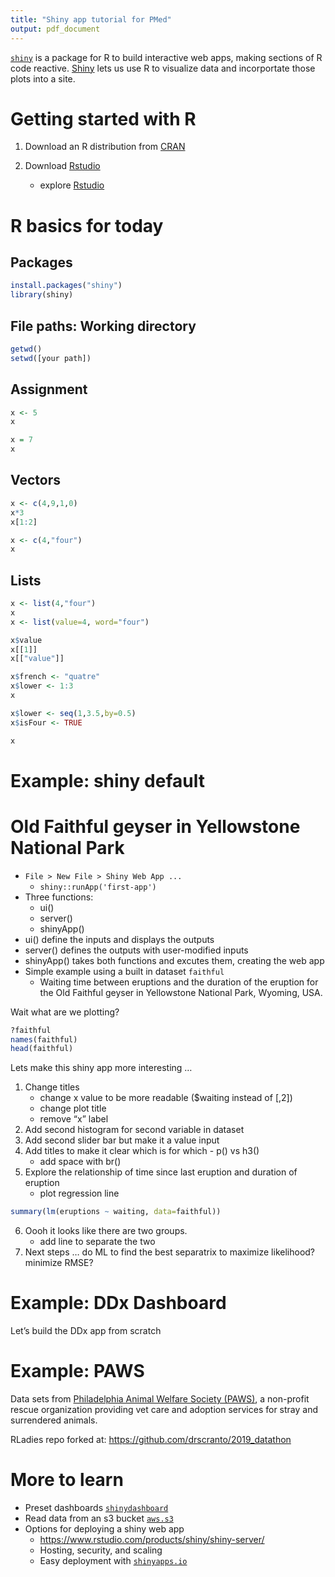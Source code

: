 ```yaml
---
title: "Shiny app tutorial for PMed"
output: pdf_document
---
```


[`shiny`](https://github.com/rstudio/shiny) is a package for R to build interactive web apps, making sections of R code reactive. [Shiny](https://shiny.rstudio.com/) lets us use R to visualize data and incorportate those plots into a site.

# Getting started with R

1. Download an R distribution from [CRAN](https://cran.r-project.org/)

2. Download [Rstudio](https://www.rstudio.com/products/rstudio/download/#download)
    + explore [Rstudio](https://www.rstudio.com/online-learning/)

# R basics for today

## Packages

```r
install.packages("shiny")
library(shiny)
```

## File paths: Working directory
```r
getwd()
setwd([your path])
```

## Assignment
```r
x <- 5
x

x = 7
x
```

## Vectors
```r
x <- c(4,9,1,0)
x*3
x[1:2]

x <- c(4,"four")
x
```

## Lists
```r
x <- list(4,"four")
x
x <- list(value=4, word="four")

x$value
x[[1]]
x[["value"]]

x$french <- "quatre"
x$lower <- 1:3
x

x$lower <- seq(1,3.5,by=0.5)
x$isFour <- TRUE

x
```

# Example: shiny default
# Old Faithful geyser in Yellowstone National Park

* `File > New File > Shiny Web App ...`
    + `shiny::runApp('first-app')`
* Three functions:
    + ui()
    + server()
    + shinyApp()
* ui() define the inputs and displays the outputs
* server() defines the outputs with user-modified inputs
* shinyApp() takes both functions and excutes them, creating the web app
* Simple example using a built in dataset `faithful`
    + Waiting time between eruptions and the duration of the eruption for the Old Faithful geyser in Yellowstone National Park, Wyoming, USA.
    
Wait what are we plotting?
```r
?faithful
names(faithful)
head(faithful)
```

Lets make this shiny app more interesting ...

1. Change titles
    + change x value to be more readable ($waiting instead of [,2])
    + change plot title
    + remove "x" label
2. Add second histogram for second variable in dataset
3. Add second slider bar but make it a value input
4. Add titles to make it clear which is for which - p() vs h3()
    + add space with br()
5. Explore the relationship of time since last eruption and duration of eruption
    + plot regression line

```r
summary(lm(eruptions ~ waiting, data=faithful))
```


6. Oooh it looks like there are two groups.
    + add line to separate the two
7. Next steps ... do ML to find the best separatrix to maximize likelihood? minimize RMSE?

# Example: DDx Dashboard

Let's build the DDx app from scratch

# Example: PAWS

Data sets from [Philadelphia Animal Welfare Society (PAWS)](https://phillypaws.org/), a non-profit rescue organization providing vet care and adoption services for stray and surrendered animals.

RLadies repo forked at: [https://github.com/drscranto/2019_datathon](https://github.com/drscranto/2019_datathon)

# More to learn 

* Preset dashboards [`shinydashboard`](https://rstudio.github.io/shinydashboard/)
* Read data from an s3 bucket [`aws.s3`](https://github.com/cloudyr/aws.s3)
* Options for deploying a shiny web app 
    + [https://www.rstudio.com/products/shiny/shiny-server/](https://www.rstudio.com/products/shiny/shiny-server/)
    + Hosting, security, and scaling
    + Easy deployment with [`shinyapps.io`](https://www.shinyapps.io/)

